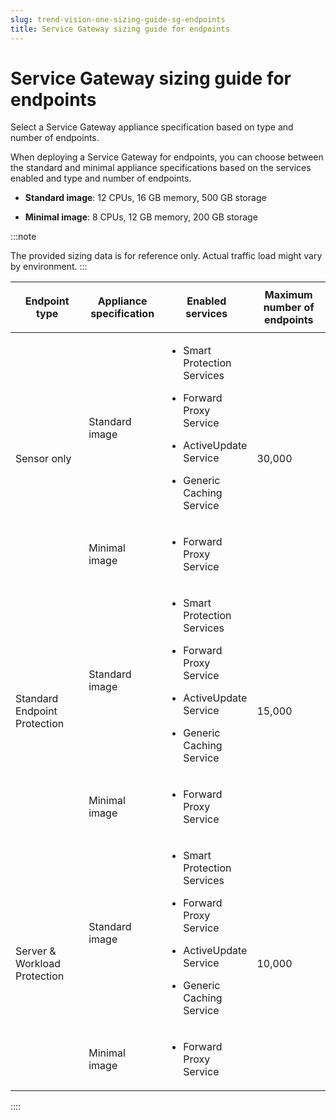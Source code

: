 ```yaml
---
slug: trend-vision-one-sizing-guide-sg-endpoints
title: Service Gateway sizing guide for endpoints
---
```

# Service Gateway sizing guide for endpoints

Select a Service Gateway appliance specification based on type and number of endpoints.

When deploying a Service Gateway for endpoints, you can choose between the standard and minimal appliance specifications based on the services enabled and type and number of endpoints.

- **Standard image**: 12 CPUs, 16 GB memory, 500 GB storage

- **Minimal image**: 8 CPUs, 12 GB memory, 200 GB storage

:::note

The provided sizing data is for reference only. Actual traffic load might vary by environment.
:::

<table>
<colgroup>
<col style="width: 25%" />
<col style="width: 25%" />
<col style="width: 25%" />
<col style="width: 25%" />
</colgroup>
<thead>
<tr>
<th>Endpoint type</th>
<th>Appliance specification</th>
<th><p>Enabled services</p></th>
<th>Maximum number of endpoints</th>
</tr>
</thead>
<tbody>
<tr>
<td rowspan="2"><p>Sensor only</p></td>
<td><p>Standard image</p></td>
<td><ul>
<li><p>Smart Protection Services</p></li>
<li><p>Forward Proxy Service</p></li>
<li><p>ActiveUpdate Service</p></li>
<li><p>Generic Caching Service</p></li>
</ul></td>
<td rowspan="2"><p>30,000</p></td>
</tr>
<tr>
<td><p>Minimal image</p></td>
<td><ul>
<li><p>Forward Proxy Service</p></li>
</ul></td>
</tr>
<tr>
<td rowspan="2"><p>Standard Endpoint Protection</p></td>
<td><p>Standard image</p></td>
<td><ul>
<li><p>Smart Protection Services</p></li>
<li><p>Forward Proxy Service</p></li>
<li><p>ActiveUpdate Service</p></li>
<li><p>Generic Caching Service</p></li>
</ul></td>
<td rowspan="2"><p>15,000</p></td>
</tr>
<tr>
<td><p>Minimal image</p></td>
<td><ul>
<li><p>Forward Proxy Service</p></li>
</ul></td>
</tr>
<tr>
<td rowspan="2"><p>Server &amp; Workload Protection</p></td>
<td><p>Standard image</p></td>
<td><ul>
<li><p>Smart Protection Services</p></li>
<li><p>Forward Proxy Service</p></li>
<li><p>ActiveUpdate Service</p></li>
<li><p>Generic Caching Service</p></li>
</ul></td>
<td rowspan="2"><p>10,000</p></td>
</tr>
<tr>
<td><p>Minimal image</p></td>
<td><ul>
<li><p>Forward Proxy Service</p></li>
</ul></td>
</tr>
</tbody>
</table>
::::
